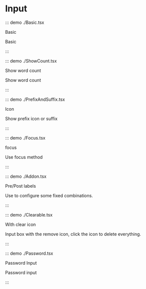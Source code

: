 # Input

::: demo ./Basic.tsx

Basic

Basic

:::

::: demo ./ShowCount.tsx

Show word count

Show word count

:::

::: demo ./PrefixAndSuffix.tsx

Icon

Show prefix icon or suffix

:::

::: demo ./Focus.tsx

focus

Use focus method

:::

::: demo ./Addon.tsx

Pre/Post labels

Use to configure some fixed combinations.

:::

::: demo ./Clearable.tsx

With clear icon

Input box with the remove icon, click the icon to delete everything.

:::

::: demo ./Password.tsx

Password Input

Password input

:::
